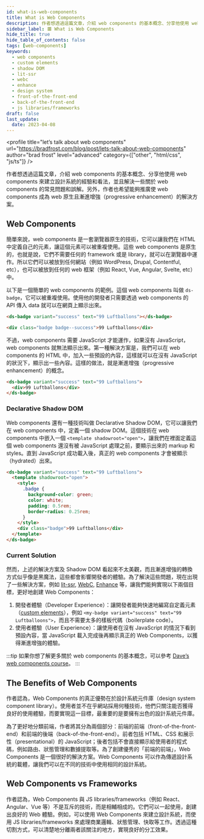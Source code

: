 ```yaml
---
id: what-is-web-components
title: What is Web Components
description: 作者想透過這篇文章，介紹 web components 的基本概念、分享他使用 web components 來建立設計系統的經驗和看法，並且解決一些關於 web components 的常見問題和誤解。另外，作者也希望能夠推廣使 web components 成為 web 原生且漸進增強（progressive enhancement）的解決方案。
sidebar_label: 🟥 What is Web Components
hide_title: true
hide_table_of_contents: false
tags: [web-components]
keywords:
  - web components
  - custom elements
  - shadow DOM
  - lit-ssr
  - webc
  - enhance
  - design system
  - front-of-the-front-end
  - back-of-the-front-end
  - js libraries/frameworks
draft: false
last_update:
  date: 2023-04-08
---
```


<profile
  title="let’s talk about web components"
  url="https://bradfrost.com/blog/post/lets-talk-about-web-components"
  author="brad frost"
  level="advanced"
  category={["other", "html/css", "js/ts"]}
/>

作者想透過這篇文章，介紹 web components 的基本概念、分享他使用 web components 來建立設計系統的經驗和看法，並且解決一些關於 web components 的常見問題和誤解。另外，作者也希望能夠推廣使 web components 成為 web 原生且漸進增強（progressive enhancement）的解決方案。

## Web Components

簡單來說，web components 是一套瀏覽器原生的技術，它可以讓我們在 HTML 中定義自己的元素，讓這個元素可以被重複使用。這些 web components 是原生的，也就是說，它們不需要任何的 framework 或是 library，就可以在瀏覽器中運作。所以它們可以被放到任何網站（例如 WordPress, Drupal, Contentful, etc），也可以被放到任何的 web 框架（例如 React, Vue, Angular, Svelte, etc）中。

以下是一個簡單的 web components 的範例。這個 web components 叫做 `ds-badge`，它可以被重複使用。使用他的開發者只需要透過 web components 的 API 傳入 data 就可以在網頁上顯示出來。

```html title="一個叫做 ds-badge 的 web component"
<ds-badge variant="success" text="99 Luftballons"></ds-badge>
```

```html title="我們希望 ds-badge 在瀏覽器上顯示出來的東西是："
<div class="badge badge--success">99 Luftballons</div>
```

不過，web components 需要 JavaScript 才能運作，如果沒有 JavaScript，web components 就無法顯示出來。第一種解決方案是，我們可以在 web components 的 HTML 中，加入一些預設的內容，這樣就可以在沒有 JavaScript 的狀況下，顯示出一些內容。這樣的做法，就是漸進增強（progressive enhancement）的概念。

```html title="在 web components 的 HTML 中，加入一些預設的內容"
<ds-badge variant="success" text="99 Luftballons">
  <div>99 Luftballons</div>
</ds-badge>
```

### Declarative Shadow DOM

Web components 還有一種技術叫做 Declarative Shadow DOM，它可以讓我們在 web components 中，定義一個 shadow DOM。這個技術在 web components 中嵌入一個 `<template shadowroot="open">`，讓我們在裡面定義這個 web components 還沒有被 JavaScript 處理之前，要顯示出來的 markup 和 styles。直到 JavaScript 成功載入後，真正的 web components 才會被顯示（hydrated）出來。

```html title="在 web components 的 HTML 中，加入 Shadow DOM"
<ds-badge variant="success" text="99 Luftballons">
  <template shadowroot="open">
    <style>
      .badge {
        background-color: green;
        color: white;
        padding: 0.5rem;
        border-radius: 0.25rem;
      }
    </style>
    <div class="badge">99 Luftballons</div>
  </template>
</ds-badge>
```

### Current Solution

然而，上述的解決方案及 Shadow DOM 看起來不太美觀，而且漸進增強的轉換方式似乎像是黑魔法，這些都會影響開發者的體驗。為了解決這些問題，現在出現了一些解決方案，例如 [lit-ssr](https://lit.dev/docs/ssr/overview/), [WebC](https://github.com/11ty/webc), [Enhance](https://enhance.dev/docs/) 等，讓我們能夠實現以下兩個目標，更好地創建 Web Components：

1. 開發者體驗（Developer Experience）：讓開發者能夠快速地編寫自定義元素（[custom elements](https://developer.mozilla.org/en-US/docs/Web/Web_Components/Using_custom_elements)），例如 `<my-badge variant="success" text="99 Luftballoons">`，而且不需要太多的樣板代碼（boilerplate code）。
2. 使用者體驗（User Experience）：讓使用者在沒有 JavaScript 的情況下看到預設內容，當 JavaScript 載入完成後再顯示真正的 Web Components，以獲得漸進增強的體驗。

:::tip
如果你想了解更多關於 web components 的基本概念，可以參考 [Dave’s web
components course](https://frontendmasters.com/courses/web-components)。
:::

## The Benefits of Web Components

作者認為，Web Components 的真正優勢在於設計系統元件庫（design system component library）。使用者並不在乎網站採用何種技術，他們只關注能否獲得良好的使用體驗，而要實現這一目標，最重要的是要擁有出色的設計系統元件庫。

為了更好地分類前端，作者將其分為兩個部分：前端的前端（front-of-the-front-end）和前端的後端（back-of-the-front-end）。前者包括 HTML、CSS 和展示性（presentational）的 JavaScript；後者包括不會直接顯示給使用者的程式碼，例如路由、狀態管理和數據提取等。為了創建優秀的「前端的前端」，Web Components 是一個很好的解決方案。Web Components 可以作為傳遞設計系統的載體，讓我們可以在不同的技術中使用相同的設計系統。

## Web Components vs Frameworks

作者認為，Web Components 與 JS libraries/frameworks（例如 React、Angular、Vue 等）不是互斥的技術，而是相輔相成的。它們可以一起使用，創建出良好的 Web 體驗。例如，可以使用 Web Components 來建立設計系統，而使用 JS libraries/frameworks 來處理商業邏輯、狀態管理、快取等工作。透過這種切割方式，可以清楚地分離兩者該關注的地方，實現良好的分工效果。
